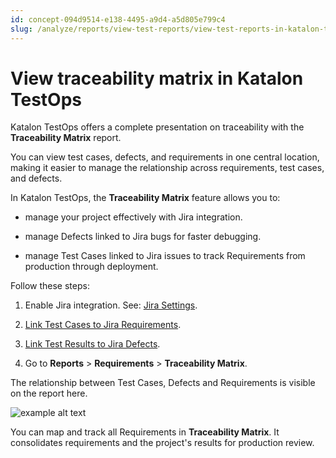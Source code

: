 ```yaml
---
id: concept-094d9514-e138-4495-a9d4-a5d805e799c4
slug: /analyze/reports/view-test-reports/view-test-reports-in-katalon-testops/view-traceability-matrix-in-katalon-testops
---
```


# View traceability matrix in Katalon TestOps

Katalon TestOps offers a complete presentation on traceability with the **Traceability Matrix** report.

You can view test cases, defects, and requirements in one central location, making it easier to manage the relationship across requirements, test cases, and defects.

In Katalon TestOps, the **Traceability Matrix** feature allows you to:

-   manage your project effectively with Jira integration.

-   manage Defects linked to Jira bugs for faster debugging.

-   manage Test Cases linked to Jira issues to track Requirements from production through deployment.


Follow these steps:

1.  Enable Jira integration. See: [Jira Settings](/organize/integration-for-organizing-tests/jira-integration/enable-testops-jira-integration-for-test-management).

2.  [Link Test Cases to Jira Requirements](/plan/integration-for-test-planning/link-test-cases-to-jira-requirements).

3.  [Link Test Results to Jira Defects](/analyze/integration-for-test-analyzing/jira-integration/link-test-runs-to-jira-defects-in-katalon-testops).

4.  Go to **Reports** &gt; **Requirements** &gt; **Traceability Matrix**.


The relationship between Test Cases, Defects and Requirements is visible on the report here.

<img src="https://github.com/katalon-studio/docs-images/raw/master/katalon-analytics/docs/testops-traceability-matrix/traceability-matrix.png" alt="example alt text" />

You can map and track all Requirements in **Traceability Matrix**. It consolidates requirements and the project's results for production review.